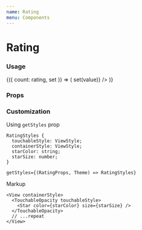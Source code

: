 ```yaml
---
name: Rating
menu: Components
---
```




# Rating

### Usage

<Playground>
  <CounterState initial={3}>
    {({ count: rating, set }) => (
      <Rating value={rating} size="small" onChange={value => set(value)} />
    )}
  </CounterState>
</Playground>

### Props

<Props of={Rating} />

### Customization

Using `getStyles` prop

```
RatingStyles {
  touchableStyle: ViewStyle;
  containerStyle: ViewStyle;
  starColor: string;
  starSize: number;
}

getStyles={(RatingProps, Theme) => RatingStyles}
```

Markup

```tsx
<View containerStyle>
  <TouchableOpacity touchableStyle>
    <Star color={starColor} size={starSize} />
  </TouchableOpacity>
  // ...repeat
</View>
```
